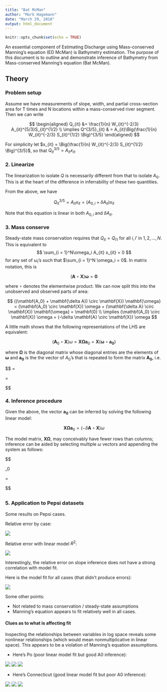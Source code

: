```yaml
---
title: "Bat McMan"
author: "Mark Hagemann"
date: "March 29, 2018"
output: html_document
---
```


```r
knitr::opts_chunk$set(echo = TRUE)
```

An essential component of Estimating Discharge using Mass-conserved Manning's equation (ED McMan) is Bathymetry estimation. The purpose of this document is to outline and demonstrate inference of Bathymetry from Mass-conserved Manning's equation (Bat McMan). 

## Theory


### Problem setup

Assume we have measurements of slope, width, and partial cross-section area for T times and N locations within a mass-conserved river segment. Then we can write


$$
\begin{aligned}
Q_{it} &= \frac{1}{n} W_{it}^{-2/3} A_{it}^{5/3}S_{it}^{1/2} \\
\implies Q^{3/5}_{it} & = A_{it}\Big(\frac{1}{n} W_{it}^{-2/3} S_{it}^{1/2} \Big)^{3/5}
\end{aligned}
$$

For simplicity let $x_{it} = \Big(\frac{1}{n} W_{it}^{-2/3} S_{it}^{1/2} \Big)^{3/5}$, so that $Q^{3/5}_{it} = A_{it}x_{it}$. 



### 2. Linearize

The linearization to isolate $Q$ is necessarily different from that to isolate $A_0$. This is at the heart of the difference in inferrability of these two quantities. 

From the above, we have

$$
Q^{3/5}_{it} = A_{it}x_{it} = (A_{0,i} + \delta A_{it}) x_{it}
$$


Note that this equation is linear in both $A_{0,i}$ and $\delta A_{it}$. 

### 3. Mass conserve


Steady-state mass conservation requires that $Q_{it} = Q_{i't}$ for all $i, i'$ in $1, 2, ..., N$. This is equivalent to  
$$
\sum_{i = 1}^N\omega_i A_{it} x_{it} = 0
$$
for any set of $\omega_i$'s such that $\sum_{i = 1}^N \omega_i = 0$. In matrix notation, this is


$$
(\mathbf{A} \circ \mathbf{X}) \mathbf{\omega} = \mathbf{0}
$$

where $\circ$ denotes the elementwise product. We can now split this into the unobserved and observed parts of area:

$$
((\mathbf{A_0} + \mathbf{\delta A}) \circ \mathbf{X}) \mathbf{\omega} = (\mathbf{A_0} \circ \mathbf{X}) \omega + (\mathbf{\delta A} \circ \mathbf{X}) \mathbf{\omega} =  \mathbf{0} \\
\implies (\mathbf{A_0} \circ \mathbf{X}) \omega = (-\delta \mathbf{A} \circ \mathbf{X}) \omega
$$

A little math shows that the following representations of the LHS are equivalent:

$$
(\mathbf{A}_0 \circ \mathbf{X}) \omega = \mathbf{X} \mathbf{\Omega} \mathbf{a}_0 = \mathbf{X} (\mathbf{\omega} \circ \mathbf{a_0})
$$

where $\mathbf{\Omega}$ is the diagonal matrix whose diagonal entries are the elements of $\mathbf{\omega}$ and $\mathbf{a_0}$ is the the vector of $A_0$'s that is repeated to form the matrix $\mathbf{A_0}$, i.e. 


$$
\mathbf{A_0} = 

\begin{bmatrix} 

{a_0} \\
{a_0} \\
\vdots \\
{a_0} \\

\end{bmatrix}

= 

\begin{bmatrix} 

A_{0,1} & A_{0,2} & ... & A_{0,N} \\
A_{0,1} & A_{0,2} & ... & A_{0,N} \\
\vdots \\
A_{0,1} & A_{0,2} & ... & A_{0,N} \\


\end{bmatrix}
$$


### 4. Inference procedure

Given the above, the vector $\mathbf{a_0}$ can be inferred by solving the following linear model:


$$
\mathbf{X} \mathbf{\Omega} \mathbf{a}_0 = (-\delta \mathbf{A} \circ \mathbf{X}) \omega
$$

The model matrix, $\mathbf{X \Omega}$, may conceivably have fewer rows than columns; inference can be aided by selecting multiple $\omega$ vectors and appending the system as follows:

$$
\begin{bmatrix}
\mathbf{X} \mathbf{\Omega_1} \\
\mathbf{X} \mathbf{\Omega_2} \\
\vdots \\
\mathbf{X} \mathbf{\Omega_n}
\end{bmatrix}
 \mathbf{a}_0

= 

\begin{bmatrix}
(-\delta \mathbf{A} \circ \mathbf{X}) \omega_1 \\
(-\delta \mathbf{A} \circ \mathbf{X}) \omega_2 \\
\vdots \\
(-\delta \mathbf{A} \circ \mathbf{X}) \omega_n

\end{bmatrix}


$$

## 

### 5. Application to Pepsi datasets

Some results on Pepsi cases.

Relative error by case:

![](../graphs/A0_relerr1.png)

Relative error with linear model $R^2$:

![](../graphs/A0_relerr_R2.png)


Interestingly, the relative error on slope inference does not have a strong correlation with model fit. 

Here is the model fit for all cases (that didn't produce errors):

![](../graphs/A0lm_fit.png)

Some other points:

- Not related to mass conservation / steady-state assumptions
- Manning's equation appears to fit relatively well in all cases. 


#### Clues as to what is affecting fit

Inspecting the relationships between variables in log space reveals some nonlinear relationships (which would mean nonmultiplicative in linear space). This appears to be a violation of Manning's equation assumptions. 

- Here's Po (poor linear model fit but good A0 inference):

![](../graphs/Po_termplot_a.png)
![](../graphs/Po_termplot_s.png)
![](../graphs/Po_termplot_w.png)


- Here's Connecticut (good linear model fit but poor A0 inference):

![](../graphs/Connecticut_termplot_a.png)
![](../graphs/Connecticut_termplot_s.png)
![](../graphs/Connecticut_termplot_w.png)